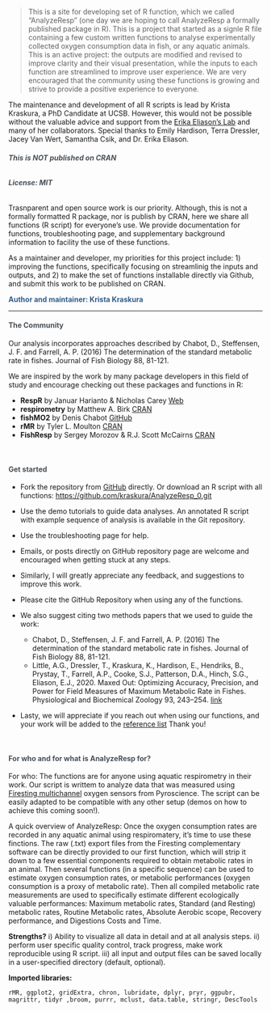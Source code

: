 

>This is a site for developing set of R function, which we called "AnalyzeResp" (one day we are hoping to call AnalyzeResp a formally published package in R). This is a project that started as a signle R file containing a few custom written functions to analyse experimentally collected oxygen consumption data in fish, or any aquatic animals. This is an active project: the outputs are modified and revised to improve clarity and their visual presentation, while the inputs to each function are streamlined to improve user experience. We are very encouraged that the community using these functions is growing and strive to provide a positive experience to everyone. 

The maintenance and development of all R scripts is lead by Krista Kraskura, a PhD Candidate at UCSB. However, this would not be possible without the valuable advice and support from the [Erika Eliason's Lab](www.erikaeliason.com) and many of her collaborators. Special thanks to Emily Hardison, Terra Dressler, Jacey Van Wert, Samantha Csik, and Dr. Erika Eliason.

<h6 style="color:#495057; font-weight: bold;  text-align: left"> This is NOT published on CRAN </h6>
<h6 style="color:#495057; font-weight: bold;  text-align: left"> License: MIT </h6>

<div class="well">
Trasnparent and open source work is our priority. Although, this is not a formally formatted R package, nor is publish by CRAN, here we share all functions (R script) for everyone's use. We provide documentation for functions, troubleshooting page, and supplementary background information to facility the use of these functions. 

As a maintainer and developer, my priorities for this project include: 1) improving the functions, specifically focusing on streamlinig the inputs and outputs, and 2) to make the set of functions installable directly via Github, and submit this work to be published on CRAN.
</div>

<p style = "text-align:left; font-weight: bold; color: #325d88"> Author and maintainer: Krista Kraskura </p>

---------------------------------------------------------------------

<h4 style="color:#495057; font-weight: bold;  text-align: left"> The Community</h4>

Our analysis incorporates approaches described by Chabot, D., Steffensen, J. F. and Farrell, A. P. (2016) The determination of the standard metabolic rate in fishes. Journal of Fish Biology 88, 81-121.

We are inspired by the work by many package developers in this field of study and encourage checking out these packages and functions in R:

- **RespR** by Januar Harianto & Nicholas Carey [Web](https://januarharianto.github.io/respR/index.html)
- **respirometry** by Matthew A. Birk [CRAN](https://cran.r-project.org/web/packages/respirometry/index.html)
- **fishMO2** by Denis Chabot [GitHub](https://github.com/denis-chabot/fishMO2)
- **rMR** by Tyler L. Moulton [CRAN](https://cran.r-project.org/web/packages/rMR/index.html)
- **FishResp** by Sergey Morozov & R.J. Scott McCairns [CRAN](https://cran.r-project.org/web/packages/FishResp/index.html)

<br>
<h4 style="color:#495057; font-weight: bold;  text-align: left">Get started</h4> 

- Fork the repository from [GitHub](https://github.com/kraskura/AnalyzeResp_0) directly. Or download an R script with all functions: [https://github.com/kraskura/AnalyzeResp_0.git](https://github.com/kraskura/AnalyzeResp_0.git)
- Use the demo tutorials to guide data analyses. An annotated R script with example sequence of analysis is available in the Git repository.
- Use the troubleshooting page for help.
- Emails, or posts directly on GitHub repository page are welcome and encouraged when getting stuck at any steps.
- Similarly, I will greatly appreciate any feedback, and suggestions to improve this work.

- Please cite the GitHub Repository when using any of the functions.
- We also suggest citing two methods papers that we used to guide the work:
    - Chabot, D., Steffensen, J. F. and Farrell, A. P. (2016) The determination of the standard metabolic rate in fishes. Journal of Fish Biology 88, 81-121. 
    - Little, A.G., Dressler, T., Kraskura, K., Hardison, E., Hendriks, B., Prystay, T., Farrell, A.P., Cooke, S.J., Patterson, D.A., Hinch, S.G., Eliason, E.J., 2020. Maxed Out: Optimizing Accuracy, Precision, and Power for Field Measures of Maximum Metabolic Rate in Fishes. Physiological and Biochemical Zoology 93, 243–254. [link](https://doi.org/10.1086/708673)

- Lasty, we will appreciate if you reach out when using our functions, and your work will be added to the <a href="./references.html" >reference list</a> Thank you! 

 <br>
<h4 style="color:#495057; font-weight: bold;  text-align: left"> For who and for what is AnalyzeResp for? </h4>

For who: The functions are for anyone using aquatic respirometry in their work.
Our script is writtem to analyze data that was measured using [Firesting multichannel](https://www.pyroscience.com/en/263) oxygen sensors from Pyroscience. The script can be easily adapted to be compatible with any other setup (demos on how to achieve this coming soon!).

A quick overview of AnalyzeResp: Once the oxygen consumption rates are recorded in any aquatic animal using respiromatery, it's time to use these finctions. The raw (.txt) export files from the Firesting complementary software can be directly provided to our first function, which will strip it down to a few essential components required to obtain metabolic rates in an animal. Then several functions (in a specific sequence) can be used to estimate oxygen consumption rates, or metabolic performances (oxygen consumption is a proxy of metabolic rate). Then all compiled metabolic rate measurements are used to specifically estimate different ecologically valuable performances: Maximum metabolic rates, Standard (and Resting) metabolic rates, Routine Metabolic rates, Absolute Aerobic scope, Recovery performance, and Digestions Costs and Time. 

**Strengths?** i) Ability to visualize all data in detail and at all analysis steps. ii) perform user specific quality control, track progress, make work reproducible using R script. iii) all input and output files can be saved locally in a user-specified directory (default, optional).

**Imported libraries:** 
```
rMR, ggplot2, gridExtra, chron, lubridate, dplyr, pryr, ggpubr, magrittr, tidyr ,broom, purrr, mclust, data.table, stringr, DescTools

```
